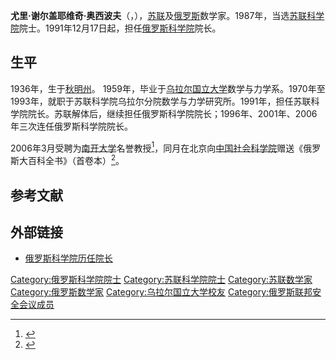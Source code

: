 {{Infobox person
| 姓名 =尤里·奥西波夫
| 图像 = Yury Osipov.jpg
| 出生日期 = {{birth date and age|1936|07|07}}
| 出生地 ={{flag|Soviet Union}}[[托博爾斯克|托博爾斯克]]
| 死亡日期 = 
| 死亡地 =
| 国籍  = {{flag|Soviet Union}}→{{RUS}} 
| 职业 = 数学家
| 母校 = 乌拉尔国立大学
| 奖项 =
{{{!}} style="background: transparent"
{{!}}{{一级祖国功勋勋章}}
{{!}}}
{{{!}} style="background: transparent"
{{!}}{{二级祖国功勋勋章}}{{!!}}{{三级祖国功勋勋章}}{{!!}}{{四级祖国功勋勋章}}
{{!}}}
{{{!}} style="background: transparent"
{{!}}{{亚历山大·涅夫斯基勋章 (俄罗斯联邦)}}{{!!}}{{劳动红旗勋章}}
{{!}}}
{{{!}} style="background: transparent"
{{!}}{{列宁奖}}
{{!}}}
| 经历=
}}
'''尤里·谢尔盖耶维奇·奥西波夫'''（{{lang-ru|Юрий Сергеевич Осипов}}，{{bd|1936年|7月7日|}}），[[苏联|苏联]]及[[俄罗斯|俄罗斯]]数学家。1987年，当选[[苏联科学院|苏联科学院]]院士。1991年12月17日起，担任[[俄罗斯科学院|俄罗斯科学院]]院长。

== 生平 ==
1936年，生于[[秋明州|秋明州]]。 1959年，毕业于[[乌拉尔国立大学|乌拉尔国立大学]]数学与力学系。1970年至1993年，就职于苏联科学院乌拉尔分院数学与力学研究所。1991年，担任苏联科学院院长。苏联解体后，继续担任俄罗斯科学院院长；1996年、2001年、2006年三次连任俄罗斯科学院院长。

2006年3月受聘为[[南开大学|南开大学]]名誉教授<ref>{{cite web |author=张国 |location=[[天津|天津]] |title=俄罗斯科学院院长奥西波夫受聘南开大学名誉教授 |url=http://news.sohu.com/20060324/n242451465.shtml |publisher=[[中国新闻网|中国新闻网]] |language=zh |date=2006年3月24日 |accessdate=2019年6月5日 |archive-date=2019年6月5日 |archive-url=https://web.archive.org/web/20190605050740/http://news.sohu.com/20060324/n242451465.shtml |dead-url=no }}</ref>，同月在北京向[[中国社会科学院|中国社会科学院]]赠送《俄罗斯大百科全书》（首卷本）<ref>{{cite web |author=俞铮 |title=俄科学院向中国社科院赠《俄罗斯大百科全书》 |url=http://sports.cctv.com/news/science/20060320/102299.shtml |publisher=[[中国中央电视台|CCTV]] |agency=[[新华社|新华社]] |location=[[北京|北京]] |language=zh |date=2006年3月20日 |accessdate=2019年6月5日 |archive-date=2019年6月5日 |archive-url=https://web.archive.org/web/20190605051824/http://sports.cctv.com/news/science/20060320/102299.shtml |dead-url=no }}</ref>。

==参考文献==
{{reflist}}
==外部链接==
{{commons category|Yury Sergeevich Osipov}}
* [http://www.ras.ru/about/president.aspx 俄罗斯科学院历任院长]{{Wayback|url=http://www.ras.ru/about/president.aspx |date=20190620034016 }}

{{s-start}}
{{s-aca}}
{{succession box
| title  =[[俄羅斯科學院|俄羅斯科學院]]主席
| years  = 1991年–2013年
| before = [[古里·马尔丘克|古里·马尔丘克]]
| after  =[[弗拉基米尔·福尔托夫|弗拉基米尔·福尔托夫]]
}}
{{s-end}}
{{Authority control}}
{{DEFAULTSORT:Osipov, Yury Sergeyevich}}
[[Category:俄罗斯科学院院士|Category:俄罗斯科学院院士]]
[[Category:苏联科学院院士|Category:苏联科学院院士]]
[[Category:苏联数学家|Category:苏联数学家]]
[[Category:俄罗斯数学家|Category:俄罗斯数学家]]
[[Category:乌拉尔国立大学校友|Category:乌拉尔国立大学校友]]
[[Category:俄罗斯联邦安全会议成员|Category:俄罗斯联邦安全会议成员]]
